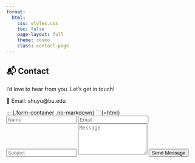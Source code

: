 ```yaml
---
format:
  html:
    css: styles.css
    toc: false
    page-layout: full
    theme: cosmo
    class: contact-page
---
```



<div class="contact-section">
  <h2>📬 Contact</h2>
  <p>I’d love to hear from you. Let’s get in touch!</p>

  <div>
  <p>📧 Email: shuyu@bu.edu</p>
  </div>

::: {.form-container .no-markdown}
```{=html}
<form action="https://formspree.io/f/xanepdal" method="POST">
  <div>
  <input type="text" name="name" placeholder="Name" required>
  <input type="email" name="_replyto" placeholder="Email" required>
  <input type="text" name="subject" placeholder="Subject" required>
  <textarea name="message" rows="5" placeholder="Message" required></textarea>
  <button type="submit">Send Message</button>
</form>





